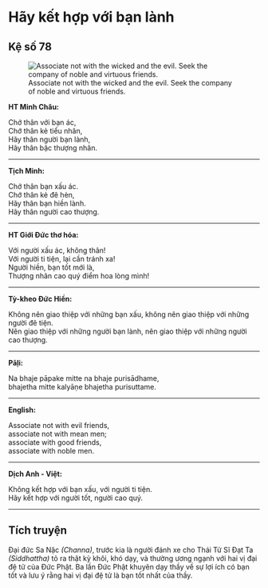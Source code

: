 # Hãy kết hợp với bạn lành {- #hay-ket-hop-voi-ban-lanh}

## Kệ số 78 {- #ke-so-78}

![Associate not with the wicked and the evil. Seek the company of noble and virtuous friends.](images/kinh-phap-cu-ke-so-78-dhammapada-verse-78.jpg){fig-align="center" .lightbox}

**HT Minh Châu:**

Chớ thân với bạn ác,  
Chớ thân kẻ tiểu nhân,  
Hãy thân người bạn lành,  
Hãy thân bậc thượng nhân.  

<hr class="divider">

**Tịch Minh:**

Chớ thân bạn xấu ác.  
Chớ thân kẻ đê hèn,  
Hãy thân bạn hiền lành.  
Hãy thân người cao thượng.  

<hr class="divider">

**HT Giới Đức thơ hóa:**

Với người xấu ác, không thân!  
Với người ti tiện, lại cần tránh xa!  
Người hiền, bạn tốt mới là,  
Thượng nhân cao quý điểm hoa lòng mình!  

<hr class="divider">

**Tỳ-kheo Đức Hiền:**

Không nên giao thiệp với những bạn xấu, không nên giao thiệp với những người đê tiện.  
Nên giao thiệp với những người bạn lành, nên giao thiệp với những người cao thượng.  

<hr class="divider">

**Pāḷi:**

Na bhaje pāpake mitte na bhaje purisādhame,  
bhajetha mitte kalyāṇe bhajetha purisuttame.  

<hr class="divider">

**English:**

Associate not with evil friends,  
associate not with mean men;  
associate with good friends,  
associate with noble men.   

<hr class="divider">

**Dịch Anh - Việt:**

Không kết hợp với bạn xấu, với người ti tiện.  
Hãy kết hợp với người tốt, người cao quý.  


<hr class="divider">

## Tích truyện {- #tich-truyen}

Ðại đức Sa Nặc *(Channa)*, trước kia là người đánh xe cho Thái Tử Sĩ Ðạt Ta *(Siddhattha)* tỏ ra thật kỳ khôi, khó dạy, và thường ương ngạnh với hai vị đại đệ tử của Ðức Phật. Ba lần Ðức Phật khuyên dạy thầy về sự lợi ích có bạn tốt và lưu ý rằng hai vị đại đệ tử là bạn tốt nhất của thầy.